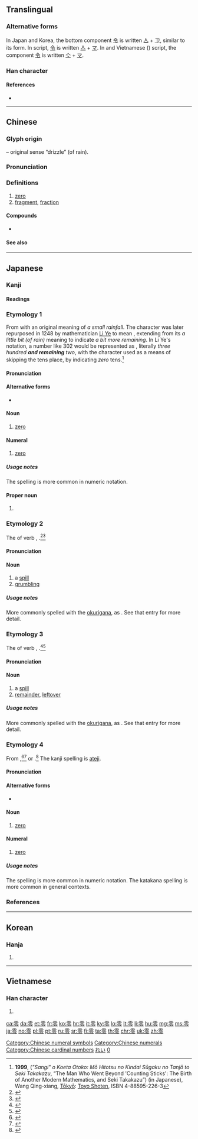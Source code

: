 {{character info/new}}
{{character info/new|0xf9b2}}
{{also|〇}}
{{commonscat}}

==Translingual==
{{stroke order|strokes=13}}
{{stroke order|type=animate}}

===Alternative forms===
In Japan and Korea, the bottom component [[令]] is written [[亼]] + [[ㄗ]], similar to its {{w|Kangxi dictionary}} form. In {{w|traditional Chinese}} script, [[令]] is written [[亼]] + [[マ]]. In {{w|simplified Chinese}} and Vietnamese ({{w|Chữ Nôm}}) script, the component [[令]] is written [[亽]] + [[マ]].

===Han character===
{{Han char|rn=173|rad=雨|as=05|sn=13|four=10307|canj=MBOII|ids=⿱[[雨|⻗]][[令]]}}

====References====
* {{Han ref|kx=1372.100|dkj=42242|dj=1880.050|hdz=64061.010|uh=96F6|ud=38646|bh=B973|bd=47475}}

[[Category:Chinese numeral symbols]]
[[Category:Chinese numerals]]

----

==Chinese==
{{zh-forms|alt=〇-zero}}
{{cardinalbox|zh||0|1||一}}

===Glyph origin===
{{Han etym}}
{{Han compound|雨|t1=rain|令|ls=psc|c1=s|c2=p}} – original sense “drizzle” (of rain).

===Pronunciation===
{{zh-pron
|m=líng
|ma=y
|c=ling4
|h=pfs=làng
|mn=lêng/lân
|mn_note=lêng - literary; lân - vernacular
|w=3lin
|mc=y
|oc=y
|cat=num,n
}}

===Definitions===
{{zh-hanzi}}

# [[zero]]
# [[fragment]], [[fraction]]
#: {{zh-x|零星|fragmentary}}

====Compounds====
* {{zh-der|零錢|零件|零售|零下|零工|零落|零頭|零星|凋零|飄零|零用錢|零售商}}

====See also====
{{Chinese-numbers}}

{{zh-cat|Beginning}}
[[Category:Chinese cardinal numbers]]

----

==Japanese==
{{cardinalbox|ja||0|1||一}}

===Kanji===
{{ja-kanji|grade=c|rs=雨05}}

====Readings====
{{ja-readings
|goon=[[りょう]] (ryō) {{non-joyo-reading}}
|kanon=[[れい]] (rei)
|kun={{qualifier|archaic}} [[あゆ|あ.ゆ]] ([[零ゆ]], a.yu), [[あえる|あ.える]] ([[零える]], a.eru), [[あえす|あ.えす]] ([[零えす]], a.esu), [[あやす|あ.やす]] ([[零やす]], a.yasu), {{qualifier|rare}} [[おちる]] (ochiru), [[こぼす|こぼ.す]] ([[零す]], kobo.su), [[こぼし]] (koboshi), {{qualifier|archaic}} [[こぼる|こぼ.る]] ([[零る]], kobo.ru), [[こぼれる|こぼ.れる]] ([[零れる]], kobo.reru), [[こぼれ|こぼ.れ]] ([[零れ]], kobo.re), [[こぼれ]] (kobore), [[ぜろ]] (zero)
|nanori=[[れい]] (rei)
}}

===Etymology 1===
{{ja-kanjitab|yomi=o|れい}}
From {{etyl|ltc|ja|sort=れい}} {{m|zh|零|tr=leng}} with an original meaning of ''a small rainfall''. The character was later repurposed in 1248 by mathematician [[w:Li Ye (mathematician)|Li Ye]] to mean {{m|en|zero}}, extending from its ''a little bit (of rain)'' meaning to indicate ''a bit more remaining''. In Li Ye's notation, a number like 302 would be represented as {{m|zh|三}}{{m|zh|百}}{{m|zh|零}}{{m|zh|二}}, literally ''three hundred '''and remaining''' two'', with the {{m|zh|零}} character used as a means of skipping the tens place, by indicating ''zero'' tens.<ref>'''1999''', {{lang|ja|「算木」を超えた男: もう一つの近代数学の誕生と関孝和}} (''"Sangi" o Koeta Otoko: Mō Hitotsu no Kindai Sūgaku no Tanjō to Seki Takakazu'', “The Man Who Went Beyond 'Counting Sticks': The Birth of Another Modern Mathematics, and Seki Takakazu”) (in Japanese), Wang Qing-xiang, [[w:Tokyo|Tōkyō]]: [http://www.toyoshoten.co.jp/ Toyo Shoten], ISBN 4-88595-226-3</ref>

====Pronunciation====
{{ja-pron|yomi=kanon|れい|acc=1|acc_ref=DJR}}

====Alternative forms====
* {{ja-l|〇}}

====Noun====
{{ja-noun|れい}}

# [[zero]]

====Numeral====
{{ja-pos|numeral|れい}}

# [[zero]]

=====Usage notes=====
The {{ja-l|〇}} spelling is more common in numeric notation.

====Proper noun====
{{ja-pos|proper|れい}}

# {{given name|lang=ja|sort=れい|male}}

===Etymology 2===
{{ja-kanjitab|yomi=k|こぼし}}
The {{m|ja|連用形|tr=ren'yōkei||continuative or stem form}} of verb {{m|ja|零す}}, {{m|ja|溢す|tr=kobosu||to spill something}}.<ref name="KDJ">{{R:Kokugo Dai Jiten}}</ref><ref name="DJR">{{R:Daijirin}}</ref>

====Pronunciation====
{{ja-pron|yomi=k|こぼし|acc=3|acc_ref=DJR}}

====Noun====
{{ja-noun|こぼし}}

# a [[spill]] {{qualifier|implying intent or fault by someone}}
# [[grumbling]] {{qualifier|as when one's emotions overflow}}

=====Usage notes=====
More commonly spelled with the [[okurigana]], as {{m|ja|零し}}. See that entry for more detail.

===Etymology 3===
{{ja-kanjitab|yomi=k|こぼれ}}
The {{m|ja|連用形|tr=ren'yōkei||continuative or stem form}} of verb {{m|ja|翻れる}}, {{m|ja|零れる|tr=koboreru||to spill, to be left over}}.<ref name="KDJ">{{R:Kokugo Dai Jiten}}</ref><ref name="DJR">{{R:Daijirin}}</ref>

====Pronunciation====
{{ja-pron|yomi=k|こぼれ|acc=3|acc_ref=DJR}}

====Noun====
{{ja-noun|こぼれ}}

# a [[spill]] {{qualifier|implying a natural or unintended event}}
# [[remainder]], [[leftover]]

=====Usage notes=====
More commonly spelled with the [[okurigana]], as {{m|ja|零れ}}. See that entry for more detail.

===Etymology 4===
{{ja-kanjitab|yomi=k|ぜろ}}
From {{etyl|en|ja|sort=ぜろ}} {{m|en|zero}},<ref name="KDJ">{{R:Kokugo Dai Jiten}}</ref><ref name="DJR">{{R:Daijirin}}</ref> or {{etyl|fr|ja|sort=ぜろ}} {{m|fr|zéro}}.<ref name="KDJ">{{R:Kokugo Dai Jiten}}</ref> The kanji spelling is [[ateji]].

====Pronunciation====
{{ja-pron|yomi=k|ぜろ|acc=1|acc_ref=DJR}}

====Alternative forms====
* {{ja-l|〇}}

====Noun====
{{ja-noun|ぜろ}}

# [[zero]]

====Numeral====
{{ja-pos|numeral|ぜろ}}

# [[zero]]

=====Usage notes=====
The {{ja-l|〇}} spelling is more common in numeric notation. The katakana spelling {{ja-l|ゼロ}} is more common in general contexts.

===References===
<references/>

{{japanese number}}

[[Category:Japanese basic words|れい]]
[[Category:Japanese numeral symbols|0]]

----

==Korean==

===Hanja===
{{ko-hanja|hangeul=[[령]]→[[영]], [[련]]→[[연]]|eumhun=|rv=ryeong→yeong, ryeon→yeon|mr=ryŏng→yŏng, ryŏn→yŏn|y=lyeng→yeng, lyen→yen}}

# {{defn|lang=ko|sort=雨05}}

----

==Vietnamese==

===Han character===
{{vi-hantu|[[lênh]], [[linh]], [[rinh]]|rs=雨05}}

# {{defn|lang=vi|sort=雨05}}

[[ca:零]]
[[da:零]]
[[et:零]]
[[fr:零]]
[[ko:零]]
[[hr:零]]
[[it:零]]
[[ky:零]]
[[lo:零]]
[[lt:零]]
[[li:零]]
[[hu:零]]
[[mg:零]]
[[ms:零]]
[[ja:零]]
[[no:零]]
[[pl:零]]
[[pt:零]]
[[ru:零]]
[[sr:零]]
[[fi:零]]
[[ta:零]]
[[th:零]]
[[chr:零]]
[[uk:零]]
[[zh:零]]